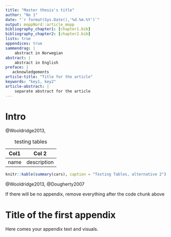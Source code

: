 ```yaml
---
title: "Master thesis's title"
author: "No 1"
date: "`r format(Sys.Date(),'%d.%m.%Y')`"
output: moppNord::article_mopp
bibliography_chapter1: [chapter1.bib]
bibliography_chapter2: [chapter2.bib]
lists: true
appendices: true
sammendrag: |
    abstract in Norwegian
abstract: |
    abstract in English
preface: |
   acknowledgements
article-title: "Title for the article"
keywords: "key1, key2"
article-abstract: |
    separate abstract for the article
---
```


<!-- If you want to write your MOPP in Norwegian, you should add `lang: nb` above -->


# Intro

\lipsum[4] @Wooldridge2013,

| Col1  | Col 2      |
| ------|------------|
| name  | description|

Table: testing tables

```r
knitr::kable(summary(cars), caption = "Testing Tables, alternative 2")
```


<!-- Here start the second part of the thesis - the scientific article. If your thesis before was in Norwegian, but you want to write the article in English, remove % in the next code chunk -->

```{=latex}
\kappaRefs
```

::: {#refs_chapter1}
:::

```{=latex}
\partTwo
%\articleInEnglish
```


\lipsum[2-20]

\begin{figure}
\includegraphics{nordlogono}
\caption{testin figure}
\end{figure}

@Wooldridge2013, @Dougherty2007


```{=latex}
\Appendices
```

<!-- If you have Appendices, create a new chapter with a desired appendix.-->
If there will be no appendix, remove everything after the code chunk above


# Title of the first appendix

Here comes your appendix text and visuals.



```{=latex}
% Do not delete this
\MyRefs
```

::: {#refs_chapter2}
:::
